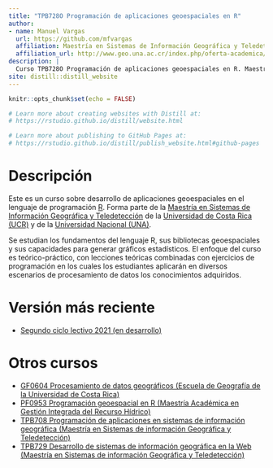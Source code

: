 ```yaml
---
title: "TPB728O Programación de aplicaciones geoespaciales en R"
author: 
- name: Manuel Vargas
  url: https://github.com/mfvargas
  affiliation: Maestría en Sistemas de Información Geográfica y Teledetección.
  affiliation_url: http://www.geo.una.ac.cr/index.php/oferta-academica/mpsigte
description: |
  Curso TPB728O Programación de aplicaciones geoespaciales en R. Maestría en Sistemas de Información Geográfica y Teledetección. Universidad de Costa Rica (UCR) y Universidad Nacional (UNA).
site: distill::distill_website
---
```


```r
knitr::opts_chunk$set(echo = FALSE)

# Learn more about creating websites with Distill at:
# https://rstudio.github.io/distill/website.html

# Learn more about publishing to GitHub Pages at:
# https://rstudio.github.io/distill/publish_website.html#github-pages

```

# Descripción
Este es un curso sobre desarrollo de aplicaciones geoespaciales en el lenguaje de programación [R](https://www.r-project.org/). Forma parte de la [Maestría en Sistemas de Información Geográfica y Teledetección](http://www.geo.una.ac.cr/index.php/oferta-academica/mpsigte) de la [Universidad de Costa Rica (UCR)](https://www.ucr.ac.cr/) y de la [Universidad Nacional (UNA)](https://www.una.ac.cr/).

Se estudian los fundamentos del lenguaje R, sus bibliotecas   geoespaciales   y   sus   capacidades   para   generar   gráficos estadísticos. El enfoque del curso es teórico-práctico, con lecciones teóricas combinadas con ejercicios de programación en los cuales los estudiantes aplicarán en diversos escenarios de procesamiento de datos los conocimientos adquiridos.

# Versión más reciente
* [Segundo ciclo lectivo 2021 (en desarrollo)](https://tpb728O-programaciongeoespacialr.github.io/2021ii/)

# Otros cursos
* [GF0604 Procesamiento de datos geográficos (Escuela de Geografía de la Universidad de Costa Rica)](https://gf0604-procesamientodatosgeograficos.github.io/)
* [PF0953 Programación geoespacial en R (Maestría Académica en Gestión Integrada del Recurso Hídrico)](https://pf0953-programaciongeoespacialr-2020.github.io/)
* [TPB708 Programación de aplicaciones en sistemas de información geográfica (Maestría en Sistemas de información Geográfica y Teledetección)](https://github.com/tpb708-programacionsig-2020)
* [TPB729 Desarrollo de sistemas de información geográfica en la Web (Maestría en Sistemas de información Geográfica y Teledetección)](https://tpb729-desarrollosigweb-2021.github.io/)